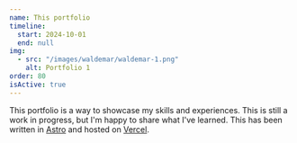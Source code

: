 ```yaml
---
name: This portfolio
timeline:
  start: 2024-10-01
  end: null
img:
  - src: "/images/waldemar/waldemar-1.png"
    alt: Portfolio 1
order: 80
isActive: true
---
```


This portfolio is a way to showcase my skills and experiences.
This is still a work in progress, but I'm happy to share what I've learned.
This has been written in [Astro](https://astro.build) and hosted on [Vercel](https://vercel.com).

